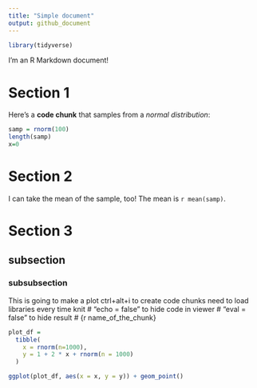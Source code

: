 ```yaml
---
title: "Simple document"
output: github_document
---
```


```r
library(tidyverse)
```


I'm an R Markdown document! 

# Section 1

Here's a **code chunk** that samples from 
a _normal distribution_:

```r
samp = rnorm(100)
length(samp)
x=0
```

# Section 2

I can take the mean of the sample, too!
The mean is `r mean(samp)`.

# Section 3

## subsection

### subsubsection

This is going to make a plot
ctrl+alt+i to create code chunks
need to load libraries every time knit
# "echo = false" to hide code in viewer 
# "eval = false" to hide result
# {r name_of_the_chunk}

```r
plot_df =
  tibble(
    x = rnorm(n=1000),
    y = 1 + 2 * x + rnorm(n = 1000)
  )

ggplot(plot_df, aes(x = x, y = y)) + geom_point()
```

